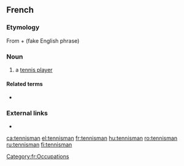 ==French==

===Etymology===
From {{etyl|en|fr}} {{m|en|tennis}} + {{term|man}} (fake English phrase)

===Noun===
{{fr-noun|m|tennismen}}

# a [[tennis player]]

====Related terms====
* {{l|fr|tenniswoman}}

===External links===
* {{R:TLFi}}

[[Category:fr:Occupations]]

[[ca:tennisman]]
[[el:tennisman]]
[[fr:tennisman]]
[[hu:tennisman]]
[[ro:tennisman]]
[[ru:tennisman]]
[[fi:tennisman]]
